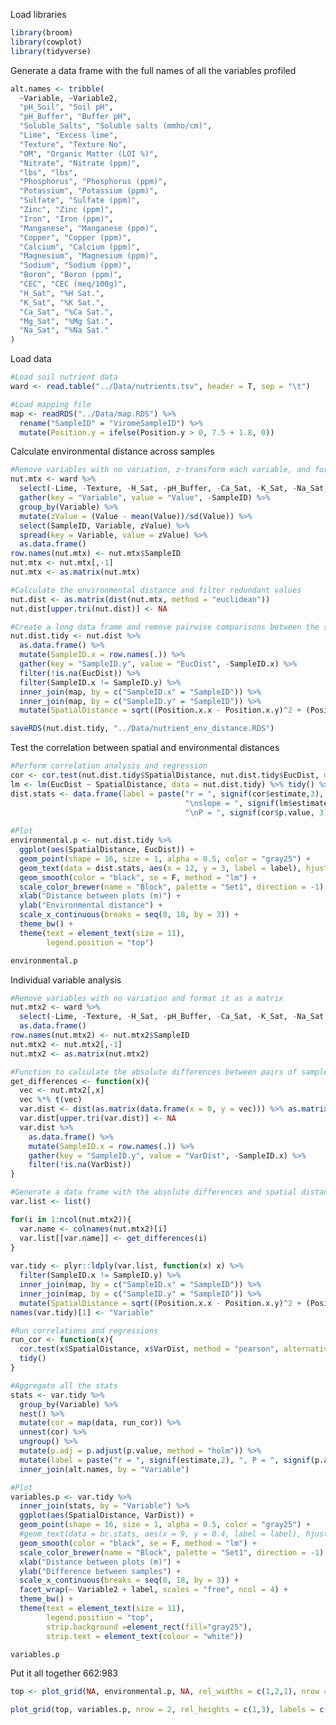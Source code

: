 Load libraries
```r
library(broom)
library(cowplot)
library(tidyverse)
```

Generate a data frame with the full names of all the variables profiled
```r
alt.names <- tribble(
  ~Variable, ~Variable2,
  "pH_Soil", "Soil pH",
  "pH_Buffer", "Buffer pH",
  "Soluble_Salts", "Soluble salts (mmho/cm)",
  "Lime", "Excess lime",
  "Texture", "Texture No",
  "OM", "Organic Matter (LOI %)",
  "Nitrate", "Nitrate (ppm)",
  "lbs", "lbs",
  "Phosphorus", "Phosphorus (ppm)",
  "Potassium", "Potassium (ppm)",
  "Sulfate", "Sulfate (ppm)",
  "Zinc", "Zinc (ppm)",
  "Iron", "Iron (ppm)",
  "Manganese", "Manganese (ppm)",
  "Copper", "Copper (ppm)",
  "Calcium", "Calcium (ppm)",
  "Magnesium", "Magnesium (ppm)",
  "Sodium", "Sodium (ppm)",
  "Boron", "Boron (ppm)",
  "CEC", "CEC (meq/100g)",
  "H_Sat", "%H Sat.",
  "K_Sat", "%K Sat.",
  "Ca_Sat", "%Ca Sat.",
  "Mg_Sat", "%Mg Sat.",
  "Na_Sat", "%Na Sat."
)
```

Load data
```r
#Load soil nutrient data
ward <- read.table("../Data/nutrients.tsv", header = T, sep = "\t")

#Load mapping file
map <- readRDS("../Data/map.RDS") %>% 
  rename("SampleID" = "ViromeSampleID") %>% 
  mutate(Position.y = ifelse(Position.y > 0, 7.5 + 1.8, 0))
```

Calculate environmental distance across samples
```r
#Remove variables with no variation, z-transform each variable, and format it as a matrix
nut.mtx <- ward %>% 
  select(-Lime, -Texture, -H_Sat, -pH_Buffer, -Ca_Sat, -K_Sat, -Na_Sat, -Mg_Sat, -lbs) %>% 
  gather(key = "Variable", value = "Value", -SampleID) %>% 
  group_by(Variable) %>% 
  mutate(zValue = (Value - mean(Value))/sd(Value)) %>% 
  select(SampleID, Variable, zValue) %>% 
  spread(key = Variable, value = zValue) %>% 
  as.data.frame()
row.names(nut.mtx) <- nut.mtx$SampleID
nut.mtx <- nut.mtx[,-1]
nut.mtx <- as.matrix(nut.mtx)

#Calculate the environmental distance and filter redundant values
nut.dist <- as.matrix(dist(nut.mtx, method = "euclidean"))
nut.dist[upper.tri(nut.dist)] <- NA 

#Create a long data frame and remove pairwise comparisons between the same sample
nut.dist.tidy <- nut.dist %>% 
  as.data.frame() %>% 
  mutate(SampleID.x = row.names(.)) %>% 
  gather(key = "SampleID.y", value = "EucDist", -SampleID.x) %>% 
  filter(!is.na(EucDist)) %>% 
  filter(SampleID.x != SampleID.y) %>% 
  inner_join(map, by = c("SampleID.x" = "SampleID")) %>% 
  inner_join(map, by = c("SampleID.y" = "SampleID")) %>% 
  mutate(SpatialDistance = sqrt((Position.x.x - Position.x.y)^2 + (Position.y.x - Position.y.y)^2))

saveRDS(nut.dist.tidy, "../Data/nutrient_env_distance.RDS")
```

Test the correlation between spatial and environmental distances
```r
#Perform correlation analysis and regression 
cor <- cor.test(nut.dist.tidy$SpatialDistance, nut.dist.tidy$EucDist, method = "pearson", alternative = "two.sided") %>% tidy()
lm <- lm(EucDist ~ SpatialDistance, data = nut.dist.tidy) %>% tidy() %>% filter(term == "SpatialDistance")
dist.stats <- data.frame(label = paste("r = ", signif(cor$estimate,3), 
                                       "\nslope = ", signif(lm$estimate, 3),
                                       "\nP = ", signif(cor$p.value, 3)))
  
#Plot
environmental.p <- nut.dist.tidy %>% 
  ggplot(aes(SpatialDistance, EucDist)) +
  geom_point(shape = 16, size = 1, alpha = 0.5, color = "gray25") +
  geom_text(data = dist.stats, aes(x = 12, y = 3, label = label), hjust = 0, size = 3) + 
  geom_smooth(color = "black", se = F, method = "lm") +
  scale_color_brewer(name = "Block", palette = "Set1", direction = -1) +
  xlab("Distance between plots (m)") +
  ylab("Environmental distance") +
  scale_x_continuous(breaks = seq(0, 18, by = 3)) +
  theme_bw() +
  theme(text = element_text(size = 11),
        legend.position = "top")

environmental.p
```


Individual variable analysis
```r
#Remove variables with no variation and format it as a matrix
nut.mtx2 <- ward %>% 
  select(-Lime, -Texture, -H_Sat, -pH_Buffer, -Ca_Sat, -K_Sat, -Na_Sat, -Mg_Sat, -lbs) %>% 
  as.data.frame()
row.names(nut.mtx2) <- nut.mtx2$SampleID
nut.mtx2 <- nut.mtx2[,-1]
nut.mtx2 <- as.matrix(nut.mtx2)

#Function to calculate the absolute differences between pairs of samples for each parameter
get_differences <- function(x){
  vec <- nut.mtx2[,x]
  vec %*% t(vec)
  var.dist <- dist(as.matrix(data.frame(x = 0, y = vec))) %>% as.matrix()
  var.dist[upper.tri(var.dist)] <- NA 
  var.dist %>% 
    as.data.frame() %>% 
    mutate(SampleID.x = row.names(.)) %>% 
    gather(key = "SampleID.y", value = "VarDist", -SampleID.x) %>% 
    filter(!is.na(VarDist))
}

#Generate a data frame with the absolute differences and spatial distance for each parameter
var.list <- list()

for(i in 1:ncol(nut.mtx2)){
  var.name <- colnames(nut.mtx2)[i]
  var.list[[var.name]] <- get_differences(i) 
}
  
var.tidy <- plyr::ldply(var.list, function(x) x) %>% 
  filter(SampleID.x != SampleID.y) %>% 
  inner_join(map, by = c("SampleID.x" = "SampleID")) %>% 
  inner_join(map, by = c("SampleID.y" = "SampleID")) %>% 
  mutate(SpatialDistance = sqrt((Position.x.x - Position.x.y)^2 + (Position.y.x - Position.y.y)^2))
names(var.tidy)[1] <- "Variable"

#Run correlations and regressions
run_cor <- function(x){
  cor.test(x$SpatialDistance, x$VarDist, method = "pearson", alternative = "two.sided") %>% 
  tidy()
}

#Aggregate all the stats
stats <- var.tidy %>% 
  group_by(Variable) %>% 
  nest() %>% 
  mutate(cor = map(data, run_cor)) %>% 
  unnest(cor) %>% 
  ungroup() %>% 
  mutate(p.adj = p.adjust(p.value, method = "holm")) %>% 
  mutate(label = paste("r = ", signif(estimate,2), ", P = ", signif(p.adj,3), sep = "")) %>% 
  inner_join(alt.names, by = "Variable")

#Plot
variables.p <- var.tidy %>% 
  inner_join(stats, by = "Variable") %>% 
  ggplot(aes(SpatialDistance, VarDist)) +
  geom_point(shape = 16, size = 1, alpha = 0.5, color = "gray25") +
  #geom_text(data = bc.stats, aes(x = 9, y = 0.4, label = label), hjust = 0) + 
  geom_smooth(color = "black", se = F, method = "lm") +
  scale_color_brewer(name = "Block", palette = "Set1", direction = -1) +
  xlab("Distance between plots (m)") +
  ylab("Difference between samples") +
  scale_x_continuous(breaks = seq(0, 18, by = 3)) +
  facet_wrap(~ Variable2 + label, scales = "free", ncol = 4) + 
  theme_bw() +
  theme(text = element_text(size = 11),
        legend.position = "top",
        strip.background =element_rect(fill="gray25"),
        strip.text = element_text(colour = "white"))

variables.p
```
Put it all together
662:983
```r
top <- plot_grid(NA, environmental.p, NA, rel_widths = c(1,2,1), nrow = 1, labels = c(NA, "a", NA), label_size = 15)

plot_grid(top, variables.p, nrow = 2, rel_heights = c(1,3), labels = c(NA, "b"), label_size = 15)
```
